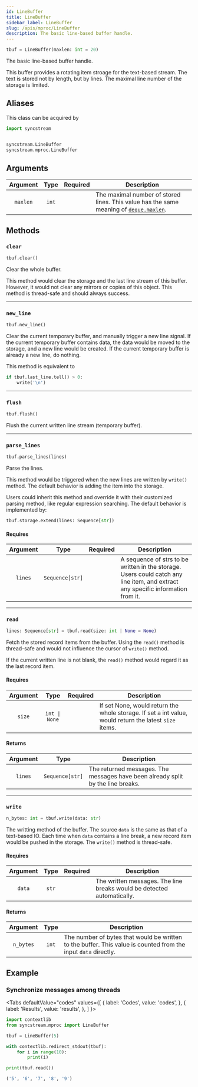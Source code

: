 ```yaml
---
id: LineBuffer
title: LineBuffer
sidebar_label: LineBuffer
slug: /apis/mproc/LineBuffer
description: The basic line-based buffer handle.
---
```





<APITopBar type="class" source="mproc.LineBuffer" />

```python
tbuf = LineBuffer(maxlen: int = 20)
```

The basic line-based buffer handle.

This buffer provides a rotating item stroage for the text-based stream. The text is stored not by length, but by lines. The maximal line number of the storage is limited.

## Aliases

This class can be acquired by

```python
import syncstream


syncstream.LineBuffer
syncstream.mproc.LineBuffer
```

## Arguments

| Argument | Type  | Required | <center>Description</center>                                                                                                   |
| :------: | :---: | :------: | :----------------------------------------------------------------------------------------------------------------------------- |
| `maxlen` | `int` |          | The maximal number of stored lines. This value has the same meaning of [`deque.maxlen`<IconExternalLink/>][link-deque-maxlen]. |

## Methods

### <IconObjType type="method"/> `clear`

```python
tbuf.clear()
```

Clear the whole buffer.

This method would clear the storage and the last line stream of this buffer. However, it would not clear any mirrors or copies of this object. This method is thread-safe and should always success.

---

### <IconObjType type="method"/> `new_line`

```python
tbuf.new_line()
```

Clear the current temporary buffer, and manually trigger a new line signal. If the current temporary buffer contains data, the data would be moved to the storage, and a new line would be created. If the current temporary buffer is already a new line, do nothing.

This method is equivalent to

```python
if tbuf.last_line.tell() > 0:
    write('\n')
```

---

### <IconObjType type="method"/> `flush`

```python
tbuf.flush()
```

Flush the current written line stream (temporary buffer).

---

### <IconObjType type="method"/> `parse_lines`

```python
tbuf.parse_lines(lines)
```

Parse the lines.

This method would be triggered when the new lines are written by `write()` method. The default behavior is adding the item into the storage.

Users could inherit this method and override it with their customized parsing method, like regular expression searching. The default behavior is implemented by:

```python
tbuf.storage.extend(lines: Sequence[str])
```

#### Requires

| Argument |      Type       |             Required              | <center>Description</center>                                                                                                    |
| :------: | :-------------: | :-------------------------------: | :------------------------------------------------------------------------------------------------------------------------------ |
| `lines`  | `Sequence[str]` | <InlineIcon icon={vsiCheckIcon}/> | A sequence of strs to be written in the storage. Users could catch any line item, and extract any specific information from it. |

---

### <IconObjType type="method"/> `read`

```python
lines: Sequence[str] = tbuf.read(size: int | None = None)
```

Fetch the stored record items from the buffer. Using the `read()` method is thread-safe and would not influence the cursor of `write()` method.

If the current written line is not blank, the `read()` method would regard it as the last record item.

#### Requires

| Argument |     Type      | Required | <center>Description</center>                                                                           |
| :------: | :-----------: | :------: | :----------------------------------------------------------------------------------------------------- |
|  `size`  | `int \| None` |          | If set None, would return the whole storage. If set a int value, would return the latest `size` items. |

#### Returns

| Argument |      Type       | <center>Description</center>                                                    |
| :------: | :-------------: | :------------------------------------------------------------------------------ |
| `lines`  | `Sequence[str]` | The returned messages. The messages have been already split by the line breaks. |

---

### <IconObjType type="method"/> `write`

```python
n_bytes: int = tbuf.write(data: str)
```

The writting method of the buffer. The source `data` is the same as that of a text-based IO. Each time when `data` contains a line break, a new record item would be pushed in the storage. The `write()` method is thread-safe.

#### Requires

| Argument | Type  |             Required              | <center>Description</center>                                           |
| :------: | :---: | :-------------------------------: | :--------------------------------------------------------------------- |
|  `data`  | `str` | <InlineIcon icon={vsiCheckIcon}/> | The written messages. The line breaks would be detected automatically. |

#### Returns

| Argument  | Type  | <center>Description</center>                                                                                   |
| :-------: | :---: | :------------------------------------------------------------------------------------------------------------- |
| `n_bytes` | `int` | The number of bytes that would be written to the buffer. This value is counted from the input `data` directly. |

## Example

### <IconObjType type="term"/> Synchronize messages among threads

<Tabs
  defaultValue="codes"
  values={[
    { label: 'Codes', value: 'codes', },
    { label: 'Results', value: 'results', },
  ]
}>

<TabItem value="codes">

```python showLineNumbers title="sync_among_threads.py"
import contextlib
from syncstream.mproc import LineBuffer

tbuf = LineBuffer(5)

with contextlib.redirect_stdout(tbuf):
    for i in range(10):
        print(i)

print(tbuf.read())
```

</TabItem>

<TabItem value="results">

```python
('5', '6', '7', '8', '9')
```

</TabItem>
</Tabs>

[link-deque-maxlen]: https://docs.python.org/3/library/collections.html#collections.deque.maxlen
